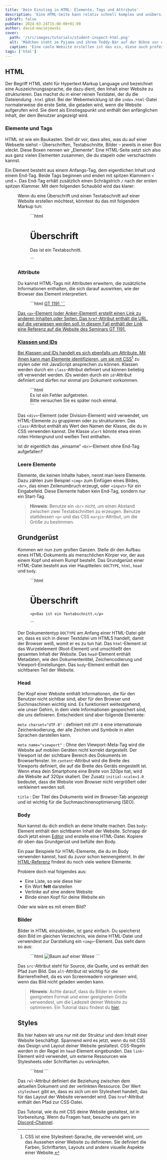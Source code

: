 ```yaml
---
title: 'Dein Einstieg in HTML: Elemente, Tags und Attribute'
description: 'Eine HTML-Seite kann relativ schnell komplex und unübersichtlich werden. Mit diesem Tutorial behältst du den Überblick und hast das Markup im Griff.'
isDraft: false
pubDate: 2024-03-24T15:08:00+01:00
author: david-maciejewski
cover:
  path: '/src/images/tutorials/student-inspect-html.png'
  alt: 'Mädchen steht im Pyjama und ihrem Teddy-Bär auf der Bühne vor einem großen Publikum'
  caption: 'Eine coole Website erstellen ist das ein, diese auch professionell zu präsentieren das andere.'
tags: ['html']
---
```



## HTML

Der Begriff HTML steht für Hypertext Markup Language und bezeichnet eine Auszeichnungssprache, die dazu dient, den Inhalt einer Website zu strukturieren. Das machst du in einer reinen Textdatei, der du die Dateiendung `.html` gibst. Bei der Webentwicklung ist die `index.html`-Datei normalerweise die erste Seite, die geladen wird, wenn die Website aufgerufen wird. Sie dient als Einstiegspunkt und enthält den anfänglichen Inhalt, der dem Benutzer angezeigt wird.

### Elemente und Tags

HTML ist wie ein Baukasten. Stell dir vor, dass alles, was du auf einer Webseite siehst – Überschriften, Textabschnitte, Bilder – jeweils in einer Box steckt. Diese Boxen nennen wir „Elemente“. Eine HTML-Seite setzt sich also aus ganz vielen Elementen zusammen, die du stapeln oder verschachteln kannst.

Ein Element besteht aus einem Anfangs-Tag, dem eigentlichen Inhalt und einem End-Tag. Beide Tags beginnen und enden mit spitzen Klammern `<` und `>`. Das End-Tag erhält zusätzlich einen Schrägstrich `/` nach der ersten spitzen Klammer. Mit dem folgenden Schaubild wird das klarer:

<Figure imagePath="/src/images/tutorials/html-element.png" imageFormat="png" caption="Die Anatomie eines HTML-Elements" alt="Schaubild eines HTML-Elements" />

Wenn du eine Überschrift und einen Textabschnitt auf einer Website erstellen möchtest, könntest du das mit folgendem Markup tun:

<Figure>
  ```html
  <h1>Überschrift</h1>

  <p>Das ist ein Textabschnitt.</p>
  ```
</Figure>

### Attribute

Du kannst HTML-Tags mit Attributen erweitern, die zusätzliche Informationen enthalten, die sich darauf auswirken, wie der Browser das Element interpretiert.

<Figure>
  ```html
  <a href="https://hawk-gt1191.de">GT 1191</h1>
  ```
</Figure>

Das `<a>`-Element (oder Anker-Element) erstellt einen Link zu anderen Inhalten oder Seiten. Das `href`-Attribut enthält die URL, auf die verwiesen werden soll. In diesem Fall enthält der Link eine Referenz auf die Website des Seminars GT 1191.

### Klassen und IDs

Bei Klassen und IDs handelt es sich ebenfalls um Attribute. Mit ihnen kann man Elemente identifizieren, um sie mit <abbr title='Cascading Stylesheets'>CSS</abbr>[^1] zu stylen oder mit JavaScript ansprechen zu können. Klassen werden durch ein `class`-Attribut definiert und können beliebig oft verwendet werden. IDs werden durch ein `id`-Attribut definiert und dürfen nur einmal pro Dokument vorkommen.

<Figure>
  ```html
  <div class="alert">
    Es ist ein Fehler aufgetreten.<br>
    Bitte versuchen Sie es später noch einmal.
  </div>
  ```
</Figure>

Das `<div>`-Element (oder Division-Element) wird verwendet, um HTML-Elemente zu gruppieren oder zu strukturieren. Das `class`-Attribut enthält als Wert den Namen der Klasse, die du in CSS verwenden kannst. Die Klasse `alert` könnte etwa einen roten Hintergrund und weißen Text enthalten.

Ist dir eigentlich das „einsame“ `<br>`-Element ohne End-Tag aufgefallen?

### Leere Elemente

Elemente, die keinen Inhalte haben, nennt man leere Elemente. Dazu zählen zum Beispiel `<img>` zum Einfügen eines Bildes, `<br>`, das einen Zeilenumbruch erzeugt, oder `<input>` für ein Eingabefeld. Diese Elemente haben kein End-Tag, sondern nur ein Start-Tag.

> **Hinweis**: Benutze ein `<br>` nicht, um einen Abstand zwischen zwei Textabschnitten zu erzeugen. Benutze stattdessen `<p>` und das CSS `margin`-Attribut, um die Größe zu bestimmen.

## Grundgerüst

Kommen wir nun zum großen Ganzen. Stelle dir den Aufbau eines HTML-Dokuments als menschlichen Körper vor, der aus einem Kopf und einem Rumpf besteht. Das Grundgerüst einer HTML-Datei besteht aus vier Hauptteilen: `DOCTYPE`, `html`, `head` und `body`.

<Figure caption="Das Grundgerüst einer HTML-Datei">
  ```html
  <!DOCTYPE html>
  <html lang="de">
  <head>
    <meta charset="UTF-8">
    <meta name="viewport" content="width=device-width, initial-scale=1.0">
    <title>Dokumententitel</title>
  </head>
  <body>
    <h1>Überschrift</h1>

    <p>Das ist ein Textabschnitt.</p>
  </body>
  </html>
  ```
</Figure>

Der Dokumententyp `DOCTYPE` am Anfang einer HTML-Datei gibt an, dass es sich in dieser Textdatei um HTML5 handelt, damit der Browser weiß, womit er es zu tun hat. Das `html`-Element ist das Wurzelelement (Root-Element) und umschließt den gesamten Inhalt der Website. Das `head`-Element enthält Metadaten, wie den Dokumententitel, Zeichencodierung und Viewport-Einstellungen. Das `body`-Element enthält den sichtbaren Teil der Website.

### Head

Der Kopf einer Website enthält Informationen, die für den Benutzer nicht sichtbar sind, aber für den Browser und Suchmaschinen wichtig sind. Es funktioniert weitestgehend, wie unser Gehirn, in dem viele Informationen gespeichert sind, die uns definieren. Entscheident sind aber folgende Elemente:

`meta charset="UTF-8"`
: definiert mit `UTF-8` eine internationale Zeichenkodierung, der alle Zeichen und Symbole in allen Sprachen darstellen kann.

`meta name="viewport"`
: Ohne den Viewport-Meta-Tag wird die Website auf mobilen Geräten nicht korrekt dargestellt. Der Viewport ist der sichtbare Bereich des Dokuments im Browserfenster. Im `content`-Attribut wird die Breite des Viewports definiert, die auf die Breite des Geräts eingestellt ist. Wenn etwa dein Smartphone eine Breite von 320px hat, wird die Website auf 320px skaliert. Der Zusatz `initial-scale=1.0` bedeutet, dass die Website vom Browser nicht vergrößert oder verkleinert werden soll.

`title`
: Der Titel des Dokuments wird im Browser-Tab angezeigt und ist wichtig für die Suchmaschinenoptimierung (SEO).

### Body

Nun kannst du dich endlich an deine Inhalte machen. Das `body`-Element enthält den sichtbaren Inhalt der Website. Schnapp dir doch jetzt einen [Editor](/dokumentation#ide) und erstelle eine HTML-Datei. Kopiere dir oben das Grundgerüst und befülle den Body.

Ein paar Beispiele für HTML-Elemente, die du im Body verwenden kannst, hast du zuvor schon kennengelernt. In der [HTML-Referenz](/dokumentation#referenz) findest du noch viele weitere Elemente.

Probiere doch mal folgendes aus:

- Eine Liste, so wie diese hier
- Ein Wort **fett** darstellen
- Verlinke auf eine andere Website
- Binde einen Kopf für deine Website ein

Oder wie wäre es mit einem Bild?

### Bilder

Bilder in HTML einzubinden, ist ganz einfach. Du speicherst dein Bild im gleichen Verzeichnis, wie deine HTML-Datei und verwendest zur Darstellung ein `<img>`-Element. Das sieht dann so aus:

<Figure>
  ```html
  <img src="baum.jpg" alt="Baum auf einer Wiese">
  ```
</Figure>

Das `src`-Attribut steht für Source, die Quelle, und es enthält den Pfad zum Bild. Das `alt`-Attribut ist wichtig für die Barrierefreiheit, da es von Screenreadern vorgelesen wird, wenn das Bild nicht geladen werden kann.

> **Hinweis**: Achte darauf, dass du Bilder in einem geeigneten Format und einer geeigneten Größe verwendest, um die Ladezeit deiner Website zu optimieren. Ein Tutorial dazu findest du [hier](/tutorials/art-direction-im-kreditantragsprozess/).

## Styles

Bis hier haben wir uns nur mit der Struktur und dem Inhalt einer Website beschäftigt. Spannend wird es jetzt, wenn du mit CSS das Design und Layout deiner Website gestaltest. CSS-Regeln werden in der Regel im `head`-Element eingebunden. Das `link`-Element wird verwendet, um externe Ressourcen wie Stylesheets oder Schriftarten zu verknüpfen.

<Figure caption="Einbindung einer CSS-Datei">
  ```html
  <link rel="stylesheet" href="styles.css">
  ```
</Figure>

Das `rel`-Attribut definiert die Beziehung zwischen dem aktuellen Dokument und der verlinkten Ressource. Der Wert `stylesheet` gibt an, dass es sich um ein Stylesheet handelt, das für das Layout der Website verwendet wird. Das `href`-Attribut enthält den Pfad zur CSS-Datei.

Das Tutorial, wie du mit CSS deine Website gestaltest, ist in Vorbereitung. Wenn du Fragen hast, besuche uns gern im [Discord-Channel]({SITE_CONST.links.discord}).

[^1]: CSS ist eine Stylesheet-Sprache, die verwendet wird, um das Aussehen einer Website zu definieren. Sie definiert die Farben, Schriftarten, Layouts und andere visuelle Aspekte einer Website.
